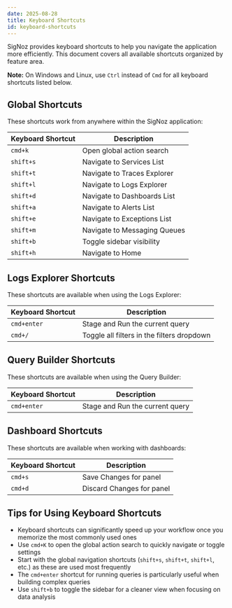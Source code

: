 ```yaml
---
date: 2025-08-28
title: Keyboard Shortcuts
id: keyboard-shortcuts
---
```


SigNoz provides keyboard shortcuts to help you navigate the application more efficiently. This document covers all available shortcuts organized by feature area.

**Note:** On Windows and Linux, use `Ctrl` instead of `Cmd` for all keyboard shortcuts listed below.

## Global Shortcuts

These shortcuts work from anywhere within the SigNoz application:

| Keyboard Shortcut | Description |
|------------------|-------------|
| `cmd+k` | Open global action search |
| `shift+s` | Navigate to Services List |
| `shift+t` | Navigate to Traces Explorer |
| `shift+l` | Navigate to Logs Explorer |
| `shift+d` | Navigate to Dashboards List |
| `shift+a` | Navigate to Alerts List |
| `shift+e` | Navigate to Exceptions List |
| `shift+m` | Navigate to Messaging Queues |
| `shift+b` | Toggle sidebar visibility |
| `shift+h` | Navigate to Home |

## Logs Explorer Shortcuts

These shortcuts are available when using the Logs Explorer:

| Keyboard Shortcut | Description |
|------------------|-------------|
| `cmd+enter` | Stage and Run the current query |
| `cmd+/` | Toggle all filters in the filters dropdown |

## Query Builder Shortcuts

These shortcuts are available when using the Query Builder:

| Keyboard Shortcut | Description |
|------------------|-------------|
| `cmd+enter` | Stage and Run the current query |

## Dashboard Shortcuts

These shortcuts are available when working with dashboards:

| Keyboard Shortcut | Description |
|------------------|-------------|
| `cmd+s` | Save Changes for panel |
| `cmd+d` | Discard Changes for panel |

## Tips for Using Keyboard Shortcuts

- Keyboard shortcuts can significantly speed up your workflow once you memorize the most commonly used ones
- Use `cmd+K` to open the global action search to quickly navigate or toggle settings
- Start with the global navigation shortcuts (`shift+s`, `shift+t`, `shift+l`, etc.) as these are used most frequently
- The `cmd+enter` shortcut for running queries is particularly useful when building complex queries
- Use `shift+b` to toggle the sidebar for a cleaner view when focusing on data analysis
